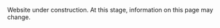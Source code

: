 ::: callout-caution
Website under construction. At this stage, information on this page may change.
:::
